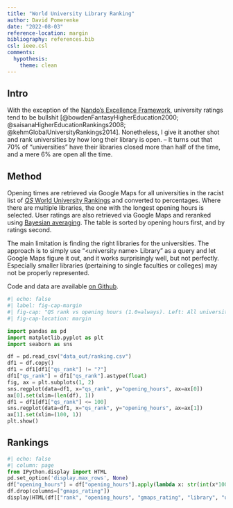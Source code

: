 ```yaml
---
title: "World University Library Ranking"
author: David Pomerenke
date: "2022-08-03"
reference-location: margin
bibliography: references.bib
csl: ieee.csl
comments:
  hypothesis: 
    theme: clean
---
```


## Intro

With the exception of the [Nando's Excellence Framework](https://bantshire.github.io/blog-nandos.html), university ratings tend to be bullshit [@bowdenFantasyHigherEducation2000; @saisanaHigherEducationRankings2008; @kehmGlobalUniversityRankings2014]. Nonetheless, I give it another shot and rank universities by how long their library is open. -- It turns out that 70% of "universities" have their libraries closed more than half of the time, and a mere 6% are open all the time.

## Method

Opening times are retrieved via Google Maps for all universities in the racist list of [_QS_ World University Rankings](https://www.topuniversities.com/university-rankings/world-university-rankings/2023) and converted to percentages. Where there are multiple libraries, the one with the longest opening hours is selected. User ratings are also retrieved via Google Maps and reranked using [Bayesian averaging](https://www.algolia.com/doc/guides/managing-results/must-do/custom-ranking/how-to/bayesian-average/). The table is sorted by opening hours first, and by ratings second.

The main limitation is finding the right libraries for the universities. The approach is to simply use "\<university name\> Library" as a query and let Google Maps figure it out, and it works surprisingly well, but not perfectly. Especially smaller libraries (pertaining to single faculties or colleges) may not be properly represented.

Code and data are available [on Github](https://github.com/davidpomerenke/library-ranking).

```python
#| echo: false
#| label: fig-cap-margin
#| fig-cap: "QS rank vs opening hours (1.0=always). Left: All universities. Right: Only top 100 QS ranked universities. There is no clear correlation."
#| fig-cap-location: margin

import pandas as pd
import matplotlib.pyplot as plt
import seaborn as sns

df = pd.read_csv("data_out/ranking.csv")
df1 = df.copy()
df1 = df1[df1["qs_rank"] != "?"]
df1["qs_rank"] = df1["qs_rank"].astype(float)
fig, ax = plt.subplots(1, 2)
sns.regplot(data=df1, x="qs_rank", y="opening_hours", ax=ax[0])
ax[0].set(xlim=(len(df), 1))
df1 = df1[df1["qs_rank"] <= 100]
sns.regplot(data=df1, x="qs_rank", y="opening_hours", ax=ax[1])
ax[1].set(xlim=(100, 1))
plt.show()
```

## Rankings

```python
#| echo: false
#| column: page
from IPython.display import HTML
pd.set_option('display.max_rows', None)
df["opening_hours"] = df["opening_hours"].apply(lambda x: str(int(x*100))+"%")
df.drop(columns=["gmaps_rating"])
display(HTML(df[["rank", "opening_hours", "gmaps_rating", "library", "uni"]].to_html(index=False)))
```
